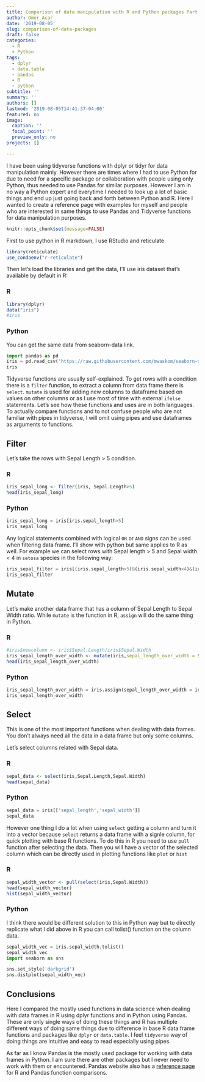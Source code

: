 ```yaml
---
title: Comparison of data manipulation with R and Python packages Part I
author: Omer Acar
date: '2019-08-05'
slug: comparison-of-data-packages
draft: false
categories:
  - R
  - Python
tags:
  - dplyr
  - data.table
  - pandas
  - R
  - python
subtitle: ''
summary: ''
authors: []
lastmod: '2019-08-05T14:41:37-04:00'
featured: no
image:
  caption: ''
  focal_point: ''
  preview_only: no
projects: []

---
```



I have been using tidyverse functions with dplyr or tidyr for data manipulation mainly. However there are times where I had to use Python for due to need for a specific package or collaboration with people using only Python, thus needed to use Pandas for similar purposes. However I am in no way a Python expert and everytime I needed to look up a lot of basic things and end up just going back and forth between Python and R. Here I wanted to create a reference page with examples for myself and people who are interested in same things to use Pandas and Tidyverse functions for data manipulation purposes. 


```r
knitr::opts_chunk$set(message=FALSE)
```

First to use python in R markdown, I use RStudio and reticulate
```r
library(reticulate)
use_condaenv("r-reticulate")
```

Then let's load the libraries and get the data, I'll use iris dataset that's available by default in R:

### R

```r
library(dplyr)
data("iris")
#iris
```

### Python
You can get the same data from seaborn-data link.

```python
import pandas as pd
iris = pd.read_csv('https://raw.githubusercontent.com/mwaskom/seaborn-data/master/iris.csv')
iris
```

Tidyverse functions are usually self-explained. To get rows with a condition there is a ```filter``` function, to extract a column from data frame there is ```select```. ```mutate``` is used for adding new columns to dataframe based on values on other columns or as I use most of time with external ```ifelse``` statements. Let's see how these functions and uses are in both languages.
To actually compare functions and to not confuse people who are not familiar with pipes in tidyverse, I will omit using pipes and use dataframes as arguments to functions.


## Filter
Let's take the rows with Sepal Length > 5 condition.

### R
```r
iris_sepal_long <- filter(iris, Sepal.Length>5)
head(iris_sepal_long)
```

### Python
```python
iris_sepal_long = iris[iris.sepal_length>5]
iris_sepal_long
```


Any logical statements combined with logical `OR` or `AND` signs can be used when filtering data frame. I'll show with python but same applies to R as well. For example we can select rows with Sepal length > 5 and Sepal width < 4 in `setosa` species in the following way:

```python
iris_sepal_filter = iris[(iris.sepal_length>5)&(iris.sepal_width<4)&(iris.species=='setosa')]
iris_sepal_filter
```


## Mutate

Let's make another data frame that has a column of Sepal Length to Sepal Width ratio. While ```mutate``` is the function in R, ```assign``` will do the same thing in Python.

### R

```r
#iris$newcolumn <- iris$Sepal.Length/iris$Sepal.Width
iris_sepal_length_over_width <- mutate(iris,sepal_length_over_width = Sepal.Length / Sepal.Width)
head(iris_sepal_length_over_width)
```


### Python

```python
iris_sepal_length_over_width = iris.assign(sepal_length_over_width = iris.sepal_length / iris.sepal_width)
iris_sepal_length_over_width
```


## Select
This is one of the most important functions when dealing with data frames. You don't always need all the data in a data frame but only some columns.

Let's select columns related with Sepal data.

### R

```r
sepal_data <- select(iris,Sepal.Length,Sepal.Width)
head(sepal_data)
```


### Python

```python
sepal_data = iris[['sepal_length','sepal_width']]
sepal_data
```

However one thing I do a lot when using ```select``` getting a column and turn it into a vector because `select` returns a data frame with a signle column, for quick plotting with base R functions. To do this in R you need to use `pull` function after selecting the data. Then you will have a vector of the selected column which can be directly used in plotting functions like `plot` or `hist`

### R

```r
sepal_width_vector <- pull(select(iris,Sepal.Width))
head(sepal_width_vector)
hist(sepal_width_vector)
```

### Python

I think there would be different solution to this in Python way but to directly replicate what I did above in R you can call tolist() function on the column data.

```python
sepal_width_vec = iris.sepal_width.tolist()
sepal_width_vec
import seaborn as sns

sns.set_style('darkgrid')
sns.distplot(sepal_width_vec)
```


## Conclusions

Here I compared the mostly used functions in data science when dealing with data frames in R using dplyr functions and in Python using Pandas. These are only single ways of doing these things and R has multiple different ways of doing same things due to difference in base R data frame functions and packages like `dplyr` or `data.table`. I feel `tidyverse` way of doing things are intuitive and easy to read especially using pipes. 

As far as I know Pandas is the mostly used package for working with data frames in Python. I am sure there are other packages but I never need to work with them or encountered. Pandas website also has a [reference page](https://pandas.pydata.org/pandas-docs/stable/getting_started/comparison/comparison_with_r.html) for R and Pandas function comparisons.



<!-- ## Sorting -->
<!-- ```{r} -->
<!-- arrange(iris) -->
<!-- ``` -->

<!-- ## Summarizing data with groups -->